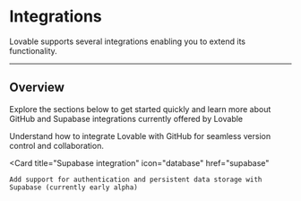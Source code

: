 # Integrations

Lovable supports several integrations enabling you to extend its functionality.

---

## Overview
Explore the sections below to get started quickly and learn more about GitHub and Supabase integrations currently offered by Lovable

<CardGroup>
  <Card
    title="GitHub integration"
    icon="github"
    href="../features/git-integration"
  >
    Understand how to integrate Lovable with GitHub for seamless version control and collaboration.
  </Card>

  <Card
    title="Supabase integration"
    icon="database"
    href="supabase"
  >
    Add support for authentication and persistent data storage with Supabase (currently early alpha)
  </Card>
</CardGroup>